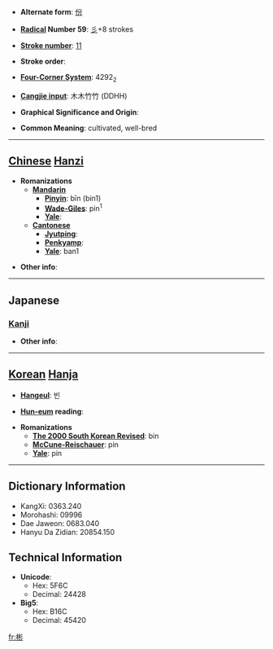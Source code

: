 * '''Alternate form''': [[份]]

* '''[[Wiktionary:Chinese radical index| Radical]] Number 59''': [[Wiktionary:Chinese radical index 彡|彡]]+8 strokes

* '''[[Wiktionary:Chinese total strokes index|Stroke number]]''': [[Wiktionary:Chinese total strokes index 11|11]]

* '''Stroke order''': 

* '''[[Wiktionary:Chinese four corner index|Four-Corner System]]''': 4292<sub>2</sub>

* '''[[Wiktionary:Chinese Cangjie index|Cangjie input]]''': 木木竹竹 (DDHH)

* '''Graphical Significance and Origin''': 

* '''Common Meaning''': cultivated, well-bred

----

== [[Chinese]] [[Hanzi]] ==

* '''Romanizations'''
** '''[[Mandarin]]'''
*** '''[[Pinyin]]''': bīn (bin1)
*** '''[[Wade-Giles]]''': pin<sup>1</sup>
*** '''[[Yale]]''': 
** '''[[Cantonese]]'''
*** '''[[Jyutping]]''':
*** '''[[Penkyamp]]''': 
*** '''[[Yale]]''': ban1

* '''Other info''': 

----

==Japanese==
===[[Kanji]]===
{{kanji|on readings=[[ひん]] (hin)
|kun readings=[[あきらか]] (akiraka)
}}

* '''Other info''':  

----

== [[Korean]] [[Hanja]] ==

* '''[[Hangeul]]''': 빈

* '''[[Hun-eum]] reading''': 

* '''Romanizations'''
** '''[[The 2000 South Korean Revised Romanization|The 2000 South Korean Revised]]''': bin
** '''[[McCune-Reischauer]]''': pin
** '''[[Yale]]''': pin

----

== Dictionary Information ==

* KangXi: 0363.240
* Morohashi: 09996
* Dae Jaweon: 0683.040
* Hanyu Da Zidian: 20854.150

== Technical Information ==

* '''Unicode''':
** Hex: 5F6C
** Decimal: 24428
* '''Big5''':
** Hex: B16C
** Decimal: 45420

[[fr:彬]]